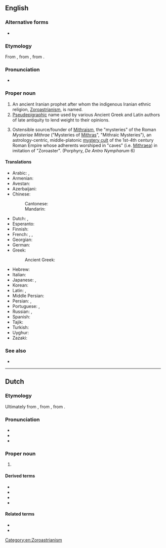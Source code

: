 ==English==
{{wikipedia}}

===Alternative forms===
* {{l|en|Zarathustra}} {{gloss|directly from Avestan}}

===Etymology===
From {{der|en|la|Zōroastrēs}}, from {{der|en|grc|Ζωροάστρης}}, from {{etyl|ae|en}} {{m|ae|sc=Avst|𐬰𐬀𐬭𐬀𐬚𐬎𐬱𐬙𐬭𐬀|tr=Zaraθuštra}}.

===Pronunciation===
* {{IPA|/ˌzɒɹoʊˈæstəɹ/|/ˈzɒɹoʊˌæstəɹ/|lang=en}}

===Proper noun===
{{en-proper noun}}

# An ancient Iranian prophet after whom the indigenous Iranian ethnic religion, [[Zoroastrianism]], is named.
# [[pseudepigraphic|Pseudepigraphic]] name used by various Ancient Greek and Latin authors of late antiquity to lend weight to their opinions.
# {{rfc-sense|en}} Ostensible source/founder of [[Mithraism]], the "mysteries" of the Roman ''Mysteriae Mithrae'' ("Mysteries of [[Mithras]]", "Mithraic Mysteries"), an astrology-centric, middle-platonic [[mystery cult]] of the 1st-4th century Roman Empire whose adherents worshiped in "caves" (i.e. [[Mithraeum|Mithraea]]) in imitation of "Zoroaster". (Porphyry, ''De Antro Nympharum'' 6)

====Translations====
{{trans-top|founder of Zoroastrianism}}
* Arabic: {{t|ar|زَرَادُشْت|m}}, {{t|ar|زَرَادَشْت|m}}
* Armenian: {{t|hy|Զրադաշտ}}
* Avestan: {{t|ae|𐬰𐬀𐬭𐬀𐬚𐬎𐬱𐬙𐬭𐬀|tr=Zaraθuštra}}
* Azerbaijani: {{t|az|Zərdüşt}}
* Chinese:
*: Cantonese: {{t|yue|蘇魯支|tr=sou1 lou5 zi1|sc=Hani}}
*: Mandarin: {{t|cmn|苏鲁支|tr=[[Sūlǔzhī]]|sc=Hani}}
* Dutch: {{t|nl|Zoroaster|m}}, {{t|nl|Zarathoestra|m}}
* Esperanto: {{t|eo|Zaratuŝtro}}
* Finnish: {{t+|fi|Zarathustra}}
* French: {{t+|fr|Zoroastre|m}}, {{t|fr|Zarathushtra|m}}, {{t+|fr|Zarathoustra|m}}
* Georgian: {{t|ka|ზარათუშტრა}}
* German: {{t|de|Zarathustra|m}}
* Greek: {{t+|el|Ζωροάστρης|m}}
*: Ancient Greek: {{l|grc|Ζωροάστρης}}
{{trans-mid}}
* Hebrew: {{t|he|זרתוסטרא|m|tr=zaratústra}}
* Italian: {{t|it|Zoroastro|m}}
* Japanese: {{t|ja|ゾロアスター|tr=Zoroasutā|sc=Jpan}}, {{t|ja|ザラスシュトラ|tr=Zarasushutora|sc=Jpan}}
* Korean: {{t|ko|조로아스터|tr=Joroaseuteo|sc=Kore}}
* Latin: {{t|la|Zoroaster|m}}, {{t|la|Zōroastrēs}}
* Middle Persian: {{t|pal|𐭦𐭫𐭲𐭥𐭱𐭲|tr=Zardušt}}
* Persian: {{t+|fa|زردشت|tr=zardošt}}, {{t+|fa|زرتشت|tr=zartošt}}
* Portuguese: {{t|pt|Zoroastro|m}}, {{t|pt|Zaratustra|m}}
* Russian: {{t|ru|Зарату́стра|m}}, {{t|ru|Зороа́стр}}
* Spanish: {{t+|es|Zoroastro|m}}
* Tajik: {{t|tg|Зардушт|sc=Cyrl}}
* Turkish: {{t+|tr|Zerdüşt}}
* Uyghur: {{t|ug|زەردۇشت}}
* Zazaki: {{t|zza|Zerduşt}}
{{trans-bottom}}

===See also===
* {{l|en|Zoroastrian}}

[[Category:en:Zoroastrianism]]

----

==Dutch==

===Etymology===
Ultimately from {{der|nl|la|Zōroastrēs}}, from {{der|nl|grc|Ζωροάστρης}}, from {{der|nl|ae|𐬰𐬀𐬭𐬀𐬚𐬎𐬱𐬙𐬭𐬀}}.

===Pronunciation===
* {{IPA|lang=nl|/ˌzoː.roːˈɑs.tər/|[ˌzoː.roʊ̯ˈɑs.tər]|qual2=Northern Standard Dutch}}
* {{hyphenation|lang=nl|Zo|ro|as|ter|}}
* {{rhyme|lang=nl|ɑstər}}

===Proper noun===
{{nl-proper noun|m}}

# {{l|en|Zoroaster}}
#: {{syn|nl|Zarathoestra}}

====Derived terms====
* {{l|nl|zoroastriër}}
* {{l|nl|zoroastrisch}}
* {{l|nl|zoroastrisme}}
* {{l|nl|zoroastrist}}

====Related terms====
* {{l|nl|Zarathoestra}}
* {{l|nl|zoroastristisch}}